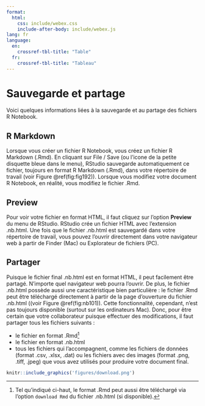 ```yaml
---
format:
  html:
    css: include/webex.css
    include-after-body: include/webex.js
lang: fr
language:
  en:
    crossref-tbl-title: "Table"
  fr:
    crossref-tbl-title: "Tableau"
---
```


# Sauvegarde et partage

Voici quelques informations liées à la sauvegarde et au partage des fichiers R Notebook.

## R Markdown

Lorsque vous créer un fichier R Notebook, vous créez un fichier R Markdown (.Rmd). En cliquant sur File / Save (ou l'icone de la petite disquette bleue dans le menu), RStudio sauvegarde automatiquement ce fichier, toujours en format R Markdown (.Rmd), dans votre répertoire de travail (voir Figure \@ref(fig:fig192)). Lorsque vous modifiez votre document R Notebook, en réalité, vous modifiez le fichier .Rmd.

## Preview

Pour voir votre fichier en format HTML, il faut cliquez sur l'option **Preview** du menu de RStudio. RStudio crée un fichier HTML avec l'extension .nb.html. Une fois que le fichier .nb.html est sauvegardé dans votre répertoire de travail, vous pouvez l'ouvrir directement dans votre navigateur web à partir de Finder (Mac) ou Explorateur de fichiers (PC).

## Partager

Puisque le fichier final .nb.html est en format HTML, il peut facilement être partagé. N'importe quel navigateur web pourra l'ouvrir. De plus, le fichier .nb.html possède aussi une caractéristique bien particulière : le fichier .Rmd peut être téléchargé directement à partir de la page d'ouverture du fichier .nb.html ((voir Figure \@ref(fig:nb101)). Cette fonctionnalité, cependant, n'est pas toujours disponible (surtout sur les ordinateurs Mac). Donc, pour être certain que votre collaborateur puisque effectuer des modifications, il faut partager tous les fichiers suivants : 

- le fichier en format .Rmd[^html]
- le fichier en format .nb.html
- tous les fichiers qui l'accompagnent, comme les fichiers de données (format .csv, .xlsx, .dat) ou les fichiers avec des images (format .png, .tiff, .jpeg) que vous avez utilisés pour produire votre document final.

[^html]: Tel qu'indiqué ci-haut, le format .Rmd peut aussi être téléchargé via l'option `download Rmd` du fichier .nb.html (si disponible).

```r
knitr::include_graphics('figures/download.png')
```
